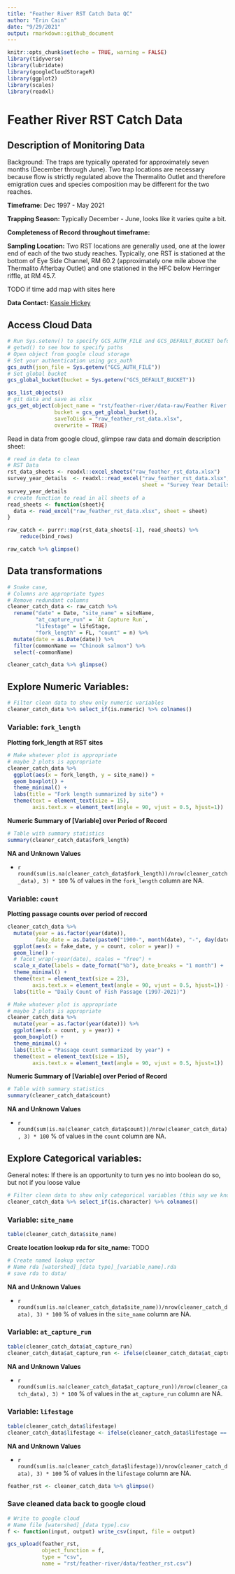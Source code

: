 ```yaml
---
title: "Feather River RST Catch Data QC"
author: "Erin Cain"
date: "9/29/2021"
output: rmarkdown::github_document
---
```

  
```r
knitr::opts_chunk$set(echo = TRUE, warning = FALSE)
library(tidyverse)
library(lubridate)
library(googleCloudStorageR)
library(ggplot2)
library(scales)
library(readxl)
```

# Feather River RST Catch Data

## Description of Monitoring Data

Background: The traps are typically operated for approximately seven months (December through June). Two trap locations are necessary because flow is strictly regulated above the Thermalito Outlet and therefore emigration cues and species composition may be different for the two reaches.

**Timeframe:** Dec 1997 - May 2021
  
**Trapping Season:** Typically December - June, looks like it varies quite a bit. 
  
**Completeness of Record throughout timeframe:** 
  
**Sampling Location:**
Two RST locations are generally used, one at the lower end of each of the two study reaches. Typically, one RST is stationed at the bottom of Eye Side Channel, RM 60.2 (approximately one mile above the Thermalito Afterbay Outlet) and one stationed in the HFC below Herringer riffle, at RM 45.7.

TODO if time add map with sites here
  
**Data Contact:** 
[Kassie Hickey](mailto:KHickey@psmfc.org)
  
## Access Cloud Data
  
```r
# Run Sys.setenv() to specify GCS_AUTH_FILE and GCS_DEFAULT_BUCKET before running 
# getwd() to see how to specify paths 
# Open object from google cloud storage
# Set your authentication using gcs_auth
gcs_auth(json_file = Sys.getenv("GCS_AUTH_FILE"))
# Set global bucket 
gcs_global_bucket(bucket = Sys.getenv("GCS_DEFAULT_BUCKET"))

gcs_list_objects()
# git data and save as xlsx
gcs_get_object(object_name = "rst/feather-river/data-raw/Feather River RST Natural Origin Chinook Catch Data_1998-2021.xlsx",
               bucket = gcs_get_global_bucket(),
               saveToDisk = "raw_feather_rst_data.xlsx",
               overwrite = TRUE)

```

Read in data from google cloud, glimpse raw data and domain description sheet: 
```r
# read in data to clean
# RST Data
rst_data_sheets <- readxl::excel_sheets("raw_feather_rst_data.xlsx")
survey_year_details  <- readxl::read_excel("raw_feather_rst_data.xlsx", 
                                           sheet = "Survey Year Details") 
survey_year_details
# create function to read in all sheets of a 
read_sheets <- function(sheet){
  data <- read_excel("raw_feather_rst_data.xlsx", sheet = sheet)
}

raw_catch <- purrr::map(rst_data_sheets[-1], read_sheets) %>%
    reduce(bind_rows)

raw_catch %>% glimpse()
```

## Data transformations

```r
# Snake case, 
# Columns are appropriate types
# Remove redundant columns
cleaner_catch_data <- raw_catch %>%
  rename("date" = Date, "site_name" = siteName, 
         "at_capture_run" = `At Capture Run`, 
         "lifestage" = lifeStage, 
         "fork_length" = FL, "count" = n) %>%
  mutate(date = as.Date(date)) %>%
  filter(commonName == "Chinook salmon") %>%
  select(-commonName)

cleaner_catch_data %>% glimpse()
```

## Explore Numeric Variables: {.tabset}

```r
# Filter clean data to show only numeric variables 
cleaner_catch_data %>% select_if(is.numeric) %>% colnames()
```

### Variable: `fork_length`

**Plotting fork_length at RST sites**
  
```r
# Make whatever plot is appropriate 
# maybe 2 plots is appropriate
cleaner_catch_data %>% 
  ggplot(aes(x = fork_length, y = site_name)) + 
  geom_boxplot() + 
  theme_minimal() +
  labs(title = "Fork length summarized by site") + 
  theme(text = element_text(size = 15),
        axis.text.x = element_text(angle = 90, vjust = 0.5, hjust=1)) 
```

**Numeric Summary of [Variable] over Period of Record**
  
```r
# Table with summary statistics
summary(cleaner_catch_data$fork_length)
```

**NA and Unknown Values**
  
* `r round(sum(is.na(cleaner_catch_data$fork_length))/nrow(cleaner_catch_data), 3) * 100` % of values in the `fork_length` column are NA. 

### Variable: `count`

**Plotting passage counts over period of reccord**
```r
cleaner_catch_data %>% 
  mutate(year = as.factor(year(date)),
         fake_date = as.Date(paste0("1900-", month(date), "-", day(date)))) %>%
  ggplot(aes(x = fake_date, y = count, color = year)) + 
  geom_line() + 
  # facet_wrap(~year(date), scales = "free") + 
  scale_x_date(labels = date_format("%b"), date_breaks = "1 month") + 
  theme_minimal() + 
  theme(text = element_text(size = 23),
        axis.text.x = element_text(angle = 90, vjust = 0.5, hjust=1)) + 
  labs(title = "Daily Count of Fish Passage (1997-2021)")  

```
  
```r
# Make whatever plot is appropriate 
# maybe 2 plots is appropriate
cleaner_catch_data %>% 
  mutate(year = as.factor(year(date))) %>%
  ggplot(aes(x = count, y = year)) + 
  geom_boxplot() + 
  theme_minimal() +
  labs(title = "Passage count summarized by year") + 
  theme(text = element_text(size = 15),
        axis.text.x = element_text(angle = 90, vjust = 0.5, hjust=1)) 
```

**Numeric Summary of [Variable] over Period of Record**
  
```r
# Table with summary statistics
summary(cleaner_catch_data$count)
```

**NA and Unknown Values**
  
* `r round(sum(is.na(cleaner_catch_data$count))/nrow(cleaner_catch_data), 3) * 100` % of values in the `count` column are NA. 

## Explore Categorical variables: {.tabset}

General notes: If there is an opportunity to turn yes no into boolean do so, but not if you loose value 


```r
# Filter clean data to show only categorical variables (this way we know we do not miss any)
cleaner_catch_data %>% select_if(is.character) %>% colnames()
```


### Variable: `site_name`
```r
table(cleaner_catch_data$site_name) 
```



**Create location lookup rda for site_name:** 
TODO 
```r
# Create named lookup vector
# Name rda [watershed]_[data type]_[variable_name].rda
# save rda to data/ 
```

**NA and Unknown Values**
  
* `r round(sum(is.na(cleaner_catch_data$site_name))/nrow(cleaner_catch_data), 3) * 100` % of values in the `site_name` column are NA. 

### Variable: `at_capture_run`
```r
table(cleaner_catch_data$at_capture_run) 
cleaner_catch_data$at_capture_run <- ifelse(cleaner_catch_data$at_capture_run == "Not recorded", NA, tolower(cleaner_catch_data$at_capture_run))
```

**NA and Unknown Values**
  
* `r round(sum(is.na(cleaner_catch_data$at_capture_run))/nrow(cleaner_catch_data), 3) * 100` % of values in the `at_capture_run` column are NA. 

### Variable: `lifestage`
```r
table(cleaner_catch_data$lifestage) 
cleaner_catch_data$lifestage <- ifelse(cleaner_catch_data$lifestage == "Not recorded", NA, tolower(cleaner_catch_data$lifestage))
```

**NA and Unknown Values**
  
* `r round(sum(is.na(cleaner_catch_data$lifestage))/nrow(cleaner_catch_data), 3) * 100` % of values in the `lifestage` column are NA. 

```r
feather_rst <- cleaner_catch_data %>% glimpse()
```

### Save cleaned data back to google cloud 

```r
# Write to google cloud 
# Name file [watershed]_[data type].csv
f <- function(input, output) write_csv(input, file = output)

gcs_upload(feather_rst,
           object_function = f,
           type = "csv",
           name = "rst/feather-river/data/feather_rst.csv")
```
